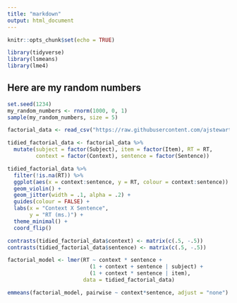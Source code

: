```yaml
---
title: "markdown"
output: html_document
---
```


```r
knitr::opts_chunk$set(echo = TRUE)
```

```r
library(tidyverse)
library(lsmeans)
library(lme4)
```

## Here are my random numbers
```r
set.seed(1234)
my_random_numbers <- rnorm(1000, 0, 1)
sample(my_random_numbers, size = 5)
```

```r
factorial_data <- read_csv("https://raw.githubusercontent.com/ajstewartlang/15_mixed_models_pt1/master/data/2x2.csv")

tidied_factorial_data <- factorial_data %>%
  mutate(subject = factor(Subject), item = factor(Item), RT = RT,
         context = factor(Context), sentence = factor(Sentence))

```

```r
tidied_factorial_data %>%
  filter(!is.na(RT)) %>%
  ggplot(aes(x = context:sentence, y = RT, colour = context:sentence)) +
  geom_violin() +
  geom_jitter(width = .1, alpha = .2) +
  guides(colour = FALSE) +
  labs(x = "Context X Sentence",
       y = "RT (ms.)") +
  theme_minimal() +
  coord_flip()
```

```r
contrasts(tidied_factorial_data$context) <- matrix(c(.5, -.5))
contrasts(tidied_factorial_data$sentence) <- matrix(c(.5, -.5))

factorial_model <- lmer(RT ~ context * sentence + 
                          (1 + context + sentence | subject) +
                          (1 + context * sentence | item), 
                        data = tidied_factorial_data)
```

```r
emmeans(factorial_model, pairwise ~ context*sentence, adjust = "none")
```

